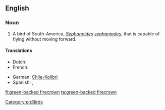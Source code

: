 ==English==
{{wikipedia|Green-backed Firecrown}}

===Noun===
{{en-noun|head=[[green]]-[[backed]] [[firecrown]]}}

# A bird of South-America, ''[[Sephanoides]] [[sephaniodes]]'', that is capable of flying without moving forward.

====Translations====
{{trans-top|''Sephanoides sephaniodes''}}
* Dutch: {{t+|nl|kolibrie|m}}
* French: {{t+|fr|colibri|m}}
{{trans-mid}}
* German: [[Chile-Kolibri]] {{g|m}}
* Spanish: {{t+|es|picaflor|m}}, {{t+|es|colibrí|m}}
{{trans-bottom}}

[[Category:en:Birds]]

[[fi:green-backed firecrown]]
[[ta:green-backed firecrown]]